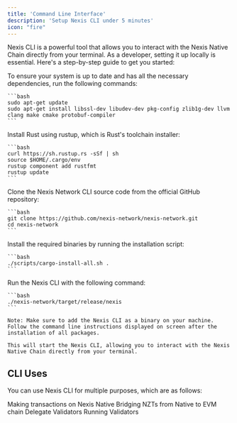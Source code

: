 ```yaml
---
title: 'Command Line Interface'
description: 'Setup Nexis CLI under 5 minutes'
icon: "fire"
---
```

Nexis CLI is a powerful tool that allows you to interact with the Nexis Native Chain directly from your terminal. As a developer, setting it up locally is essential. Here's a step-by-step guide to get you started:

<AccordionGroup open>

  <Accordion icon="box" title="Update and Install Dependencies">
    To ensure your system is up to date and has all the necessary dependencies, run the following commands:

    ```bash
    sudo apt-get update
    sudo apt-get install libssl-dev libudev-dev pkg-config zlib1g-dev llvm clang make cmake protobuf-compiler
    ```
  </Accordion>

  <Accordion icon="code" title="Install Rust">
    Install Rust using rustup, which is Rust's toolchain installer:

    ```bash
    curl https://sh.rustup.rs -sSf | sh
    source $HOME/.cargo/env
    rustup component add rustfmt
    rustup update
    ```
  </Accordion>

  <Accordion icon="copy" title="Clone CLI Source Code">
    Clone the Nexis Network CLI source code from the official GitHub repository:

    ```bash
    git clone https://github.com/nexis-network/nexis-network.git
    cd nexis-network
    ```
  </Accordion>

  <Accordion icon="terminal" title="Install Binaries">
    Install the required binaries by running the installation script:

    ```bash
    ./scripts/cargo-install-all.sh .
    ```
  </Accordion>

  <Accordion icon="play" title="Run CLI">
    Run the Nexis CLI with the following command:

    ```bash
    ./nexis-network/target/release/nexis
    ```

    Note: Make sure to add the Nexis CLI as a binary on your machine. Follow the command line instructions displayed on screen after the installation of all packages.

    This will start the Nexis CLI, allowing you to interact with the Nexis Native Chain directly from your terminal.
  </Accordion>
  
</AccordionGroup>

## CLI Uses

You can use Nexis CLI for multiple purposes, which are as follows:

<CardGroup>

  <Card title="Make Transactions" icon="car" href="/settings/global">
    Making transactions on Nexis Native
  </Card>

  <Card title="Bridge Assets" icon="link" href="/api-playground/configuration">
    Bridging NZTs from Native to EVM chain
  </Card>

  <Card title="Delegate Validators" icon="users" href="/analytics/supported-integrations">
    Delegate Validators
  </Card>

  <Card title="Run Validators" icon="server" href="/validators/setup-validator">
    Running Validators
  </Card>

</CardGroup>